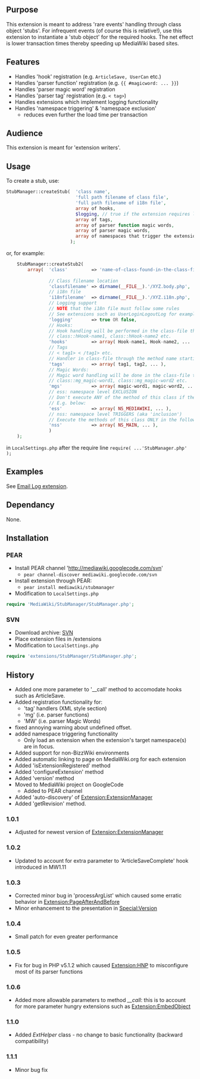 {{Extension
|name        = StubManager
|status      = stable
|type        = framework
|author      = [[user:jldupont|Jean-Lou Dupont]]
|image       =
|version     = 1.1.0
|update      =
|mediawiki   = 1.10, 1.11
|download    = pear install mediawiki/stubmanager
|readme      =
|changelog   = See SVN ($Id: StubManager.php 368 2007-10-03 17:10:25Z jeanlou.dupont $)
|description = 
|parameters  =
|rights      =
|example     =
}}

== Purpose==
This extension is meant to address 'rare events' handling through class object 'stubs'. For infrequent events 
(of course this is relative!), use this extension to instantiate a 'stub object' for the required hooks.
The net effect is lower transaction times thereby speeding up MediaWiki based sites.

== Features ==
* Handles 'hook' registration (e.g. <code>ArticleSave, UserCan</code> etc.)
* Handles 'parser function' registration (e.g. <code>{{ #magicword: ... }} </code>)
* Handles 'parser magic word' registration
* Handles 'parser tag' registration (e.g. <code>< tag> </code>)
* Handles extensions which implement logging functionality
* Handles 'namespace triggering' & 'namespace exclusion'
** reduces even further the load time per transaction

== Audience ==
This extension is meant for 'extension writers'.

== Usage ==
To create a stub, use: 
<source lang=php>
StubManager::createStub(  'class name', 
                          'full path filename of class file',
                          'full path filename of i18n file',						  
                          array of hooks,
						  $logging, // true if the extension requires logging support
                          array of tags,
                          array of parser function magic words,
                          array of parser magic words,
						  array of namespaces that trigger the extension
                        );
</source>
or, for example:
<source lang=php>
	StubManager::createStub2(	
		array(	'class' 		=> 'name-of-class-found-in-the-class-file', 
		
				// Class filename location
				'classfilename'	=> dirname(__FILE__).'/XYZ.body.php',
				// i18n file
                'i18nfilename'  => dirname(__FILE__).'/XYZ.i18n.php',	
                // Logging support
                // NOTE that the i18n file must follow some rules
                // See extensions such as UserLoginLogoutLog for examples.
                'logging'		=> true OR false,
				// Hooks:
				// Hook handling will be performed in the class-file through the method names
				// class::hHook-name1, class::hHook-name2 etc.
				'hooks'			=> array( Hook-name1, Hook-name2, ...	),
				// Tags
				// < tag1> < /tag1> etc.
				// Handler in class-file through the method name starting with 'tag_'
				'tags'			=> array( tag1, tag2, ... ),
				// Magic Words:
				// Magic word handling will be done in the class-file through the method names:					
				// class::mg_magic-word1, class::mg_magic-word2 etc.
				'mgs'			=> array( magic-word1, magic-word2, ... )
				// ess: namespace level EXCLUSION
				// Don't execute ANY of the method of this class if the current article falls in these namespaces
				// E.g. below:
				'ess'           => array( NS_MEDIAWIKI, ... ),
				// nss: namespace level TRIGGERS (aka 'inclusion')
				// Execute the methods of this class ONLY in the following namespaces:
				'nss'           => array( NS_MAIN, ... ),
				)
	);
</source>
in <code>LocalSettings.php</code> after the require line <code>require( ...'StubManager.php' );</code> 

== Examples ==
See [[Extension:EmailLog|Email Log extension]].

== Dependancy ==
None.

== Installation ==
=== PEAR ===
* Install PEAR channel 'http://mediawiki.googlecode.com/svn'
** <code>pear channel-discover mediawiki.googlecode.com/svn</code>
* Install extension through PEAR:
** <code>pear install mediawiki/stubmanager</code>
* Modification to <code>LocalSettings.php</code>
<source lang=php>
require 'MediaWiki/StubManager/StubManager.php';
</source>

=== SVN ===
* Download archive: [http://mediawiki.googlecode.com/svn/tags/StubManager/ SVN]
* Place extension files in /extensions
* Modification to <code>LocalSettings.php</code>
<source lang=php>
require 'extensions/StubManager/StubManager.php';
</source>

== History ==
* Added one more parameter to '__call' method to accomodate hooks such as ArticleSave.
* Added registration functionality for:
** 'tag' handlers (XML style section)
** 'mg' (i.e. parser functions)
** 'MW' (i.e. parser Magic Words)
* fixed annoying warning about undefined offset.
* added namespace triggering functionality
** Only load an extension when the extension's target namespace(s) are in focus.
* Added support for non-BizzWiki environments
* Added automatic linking to page on MediaWiki.org for each extension
* Added 'isExtensionRegistered' method
* Added 'configureExtension' method
* Added 'version' method
* Moved to MediaWiki project on GoogleCode
** Added to PEAR channel
* Added 'auto-discovery' of [[Extension:ExtensionManager]]
* Added 'getRevision' method.
=== 1.0.1 ===
* Adjusted for newest version of [[Extension:ExtensionManager]]
=== 1.0.2 ===
* Updated to account for extra parameter to 'ArticleSaveComplete' hook introduced in MW1.11
=== 1.0.3 ===
* Corrected minor bug in 'processArgList' which caused some erratic behavior in [[Extension:PageAfterAndBefore]]
* Minor enhancement to the presentation in [[Special:Version]]
=== 1.0.4 ===
* Small patch for even greater performance
=== 1.0.5 ===
* Fix for bug in PHP v5.1.2 which caused [[Extension:HNP]] to misconfigure most of its parser functions
=== 1.0.6 ===
* Added more allowable parameters to method ''__call'': this is to account for more parameter hungry extensions such as [[Extension:EmbedObject]]
=== 1.1.0 ===
* Added ''ExtHelper'' class - no change to basic functionality (backward compatibility)
=== 1.1.1 ===
* Minor bug fix